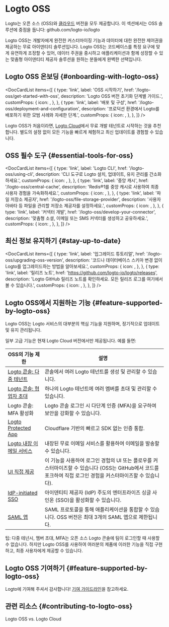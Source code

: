 
# Logto OSS

Logto는 오픈 소스 (OSS)와 [클라우드](/logto-cloud) 버전을 모두 제공합니다. 이 섹션에서는 OSS 솔루션에 중점을 둡니다: <Url type="inline" href="https://github.com/logto-io/logto">github.com/logto-io/logto</Url>

Logto OSS는 개발자에게 완전한 커스터마이징 기능과 데이터에 대한 완전한 제어권을 제공하는 무료 아이덴티티 솔루션입니다. Logto OSS는 코드베이스를 특정 요구에 맞게 유연하게 조정할 수 있어, 데이터 주권을 중시하고 애플리케이션과 함께 성장할 수 있는 맞춤형 아이덴티티 제공자 솔루션을 원하는 분들에게 완벽한 선택입니다.

## Logto OSS 온보딩 \{#onboarding-with-logto-oss}

<DocCardList
  items={[
    {
      type: 'link',
      label: 'OSS 시작하기',
      href: '/logto-oss/get-started-with-oss',
      description: 'Logto OSS 버전 초기화 단계별 가이드.',
      customProps: {
        icon: <RocketIcon />,
      },
    },
    {
      type: 'link',
      label: '배포 및 구성',
      href: '/logto-oss/deployment-and-configuration',
      description: '프로덕션 환경에서 Logto를 배포하기 위한 모범 사례와 자세한 단계.',
      customProps: {
        icon: <GearIcon />,
      },
    },
  ]}
/>

<Admonition type="tip" title="빠른 시작이 필요하신가요?">

Logto OSS가 처음이라면, [Logto Cloud](https://cloud.logto.io)에서 무료 개발 테넌트로 시작하는 것을 추천합니다. 별도의 설정 없이 모든 기능을 빠르게 체험하고 최신 업데이트를 경험할 수 있습니다.

</Admonition>

## OSS 필수 도구 \{#essential-tools-for-oss}

<DocCardList
  items={[
    {
      type: 'link',
      label: 'Logto CLI',
      href: '/logto-oss/using-cli',
      description: 'CLI 도구로 Logto 설치, 업데이트, 유지 관리를 간소화하세요.',
      customProps: {
        icon: <CliIcon />,
      },
    },
    {
      type: 'link',
      label: '중앙 캐시',
      href: '/logto-oss/central-cache',
      description: 'Redis®1를 중앙 캐시로 사용하여 최종 사용자 경험을 가속화하세요.',
      customProps: {
        icon: <CentralCacheIcon />,
      },
    },
    {
      type: 'link',
      label: '파일 저장소 제공자',
      href: '/logto-oss/file-storage-provider',
      description: '사용자 아바타 등 파일을 관리할 저장소 제공자를 설정하세요.',
      customProps: {
        icon: <FileStorageIcon />,
      },
    },
    {
      type: 'link',
      label: '커넥터 개발',
      href: '/logto-oss/develop-your-connector',
      description: '맞춤형 소셜, 이메일 또는 SMS 커넥터를 생성하고 공유하세요.',
      customProps: {
        icon: <ConnectorsIcon />,
      },
    },
  ]}
/>
## 최신 정보 유지하기 \{#stay-up-to-date}

<DocCardList
  items={[
    {
      type: 'link',
      label: '업그레이드 튜토리얼',
      href: '/logto-oss/upgrading-oss-version',
      description: '코드나 데이터베이스 스키마 변경 없이 Logto를 업그레이드하는 방법을 알아보세요.',
      customProps: {
        icon: <UpdateIcon />,
      },
    },
    {
      type: 'link',
      label: '릴리즈 노트',
      href: 'https://github.com/logto-io/logto/releases',
      description:
        'Logto GitHub 릴리즈 노트를 확인하세요. 모든 릴리즈 로그를 여기에서 볼 수 있습니다.',
      customProps: {
        icon: <DocumentIcon />,
      },
    },
  ]}
/>

## Logto OSS에서 지원하는 기능 \{#feature-supported-by-logto-oss}

Logto OSS는 Logto 서비스의 대부분의 핵심 기능을 지원하며, 정기적으로 업데이트 및 유지 관리됩니다.

일부 고급 기능은 현재 Logto Cloud 버전에서만 제공됩니다. 예를 들면:

| OSS의 기능 제한                                                                 | 설명                                                                                                                                                           |
| ------------------------------------------------------------------------------- | -------------------------------------------------------------------------------------------------------------------------------------------------------------- |
| [Logto 콘솔: 다중 테넌트](/logto-cloud/tenant-settings)                         | 콘솔에서 여러 Logto 테넌트를 생성 및 관리할 수 있습니다.                                                                                                       |
| [Logto 콘솔: 협업자 초대](/logto-cloud/tenant-member-management)                | 하나의 Logto 테넌트에 여러 멤버를 초대 및 관리할 수 있습니다.                                                                                                  |
| Logto 콘솔: MFA 활성화                                                          | Logto 콘솔 로그인 시 다단계 인증 (MFA)을 요구하여 보안을 강화할 수 있습니다.                                                                                   |
| [Logto Protected App](/integrate-logto/protected-app)                           | Cloudflare 기반의 빠르고 SDK 없는 인증 통합.                                                                                                                   |
| [Logto 내장 이메일 서비스](/connectors/email-connectors/built-in-email-service) | 내장된 무료 이메일 서비스를 활용하여 이메일을 발송할 수 있습니다.                                                                                              |
| [UI 직접 제공](/customization/bring-your-ui)                                    | 이 기능을 사용하여 로그인 경험의 UI 또는 플로우를 커스터마이즈할 수 있습니다 (OSS는 GitHub에서 코드를 포크하여 직접 로그인 경험을 커스터마이즈할 수 있습니다). |
| [IdP-initiated SSO](/end-user-flows/enterprise-sso/idp-initiated-sso)           | 아이덴티티 제공자 (IdP) 주도의 엔터프라이즈 싱글 사인온 (SSO)을 활성화할 수 있습니다.                                                                          |
| [SAML 앱](/integrate-logto/saml-app)                                            | SAML 프로토콜을 통해 애플리케이션을 통합할 수 있습니다. OSS 버전은 최대 3개의 SAML 앱으로 제한됩니다.                                                          |

팁: 다중 테넌시, 멤버 초대, MFA는 오픈 소스 Logto 콘솔에 팀이 로그인할 때 사용할 수 없습니다. 하지만 Logto OSS를 사용하여 여러분의 제품에 이러한 기능을 직접 구현하고, 최종 사용자에게 제공할 수 있습니다.

## Logto OSS 기여하기 \{#feature-supported-by-logto-oss}

Logto에 기여해 주셔서 감사합니다! [기여 가이드라인](/logto-oss/contribution)을 참고하세요.

## 관련 리소스 \{#contributing-to-logto-oss}

<Url href="https://blog.logto.io/logto-oss-vs-logto-cloud">Logto OSS vs. Logto Cloud</Url>
